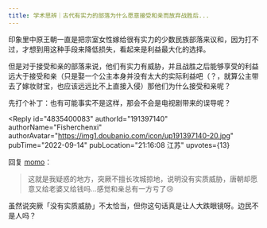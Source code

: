 ```yaml
---
title: 学术思辨｜古代有实力的部落为什么愿意接受和亲而放弃战胜后...
---
```



<Forum groupName="古怪问题研究中心" groupUrl="https://www.douban.com/group/philosophasters/" archivedAt="2025-05-16T15:05:36.706Z">
  <Post
    id="274953011"
    title="学术思辨｜古代有实力的部落为什么愿意接受和亲而放弃战胜后..."
    url="https://www.douban.com/group/topic/274953011/?_spm_id=MTU5ODUzMjU2"
    pubTime="2022-09-21"
    highlightUserId="191397140"
  >
印象里中原王朝一直是把宗室女性嫁给很有实力的少数民族部落来议和，因为打不过，才想到用这种手段来降低损失，看起来是利益最大化的选择。

但是对于接受和亲的部落来说，他们有实力有威胁，并且战胜之后能够享受的利益远大于接受和亲（只是娶一个公主本身并没有太大的实际利益吧（？，就算公主带去了嫁妆财宝，也应该远远比不上直接入侵）那他们为什么接受和亲呢？

先打个补丁：也有可能事实不是这样，那会不会是电视剧带来的误导呢？

<Reply
  id="4835400083"
  authorId="191397140"
  authorName="Fisherchenxi"
  authorAvatar="https://img1.doubanio.com/icon/up191397140-20.jpg"
  pubTime="2022-09-14"
  pubLocation="21:16:08 江苏"
  upvotes={13}
>
回复 [momo](https://www.douban.com/people/159853256/)：
> 这就是我疑惑的地方，突厥不擅长攻城掠地，说明没有实质威胁，唐朝却愿意又给老婆又给钱吗...感觉和亲总有一方亏了😢

虽然说突厥「没有实质威胁」不太恰当，但你这句话真是让人大跌眼镜呀。边民不是人吗？
</Reply>
  </Post>
</Forum>
